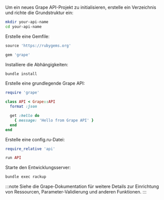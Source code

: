 Um ein neues Grape API-Projekt zu initialisieren, erstelle ein Verzeichnis und richte die Grundstruktur ein:

```bash
mkdir your-api-name
cd your-api-name
```

Erstelle eine Gemfile:

```ruby title="Gemfile"
source 'https://rubygems.org'

gem 'grape'
```

Installiere die Abhängigkeiten:

```bash
bundle install
```

Erstelle eine grundlegende Grape API:

```ruby title="api.rb"
require 'grape'

class API < Grape::API
  format :json

  get :hello do
    { message: 'Hello from Grape API' }
  end
end
```

Erstelle eine config.ru-Datei:

```ruby title="config.ru"
require_relative 'api'

run API
```

Starte den Entwicklungsserver:

```bash
bundle exec rackup
```

:::note
Siehe die Grape-Dokumentation für weitere Details zur Einrichtung von Ressourcen, Parameter-Validierung und anderen Funktionen.
:::
